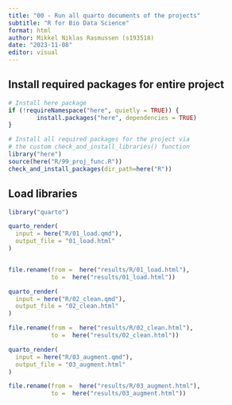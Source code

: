 ```yaml
---
title: "00 - Run all quarto documents of the projects"
subtitle: "R for Bio Data Science"
format: html
author: Mikkel Niklas Rasmussen (s193518)
date: "2023-11-08"
editor: visual
---
```


## Install required packages for entire project

```r
# Install here package
if (!requireNamespace("here", quietly = TRUE)) {
        install.packages("here", dependencies = TRUE)
}

# Install all required packages for the project via 
# the custom check_and_install_libraries() function
library("here")
source(here("R/99_proj_func.R"))
check_and_install_packages(dir_path=here("R"))
```

## Load libraries

```r
library("quarto")
```

```r
quarto_render(
  input = here("R/01_load.qmd"),
  output_file = "01_load.html"
)


file.rename(from =  here("results/R/01_load.html"),
            to =  here("results/01_load.html"))

quarto_render(
  input = here("R/02_clean.qmd"),
  output_file = "02_clean.html"
)

file.rename(from =  here("results/R/02_clean.html"),
            to =  here("results/02_clean.html"))

quarto_render(
  input = here("R/03_augment.qmd"),
  output_file = "03_augment.html"
)

file.rename(from =  here("results/R/03_augment.html"),
            to =  here("results/03_augment.html"))
```
